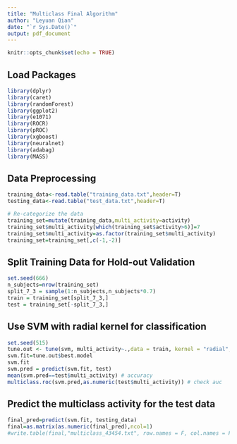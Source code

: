 ```yaml
---
title: "Multiclass Final Algorithm"
author: "Leyuan Qian"
date: "`r Sys.Date()`"
output: pdf_document
---
```


```r
knitr::opts_chunk$set(echo = TRUE)
```

## Load Packages

```r
library(dplyr)
library(caret)
library(randomForest)
library(ggplot2)
library(e1071)
library(ROCR)
library(pROC)
library(xgboost) 
library(neuralnet)
library(adabag)
library(MASS)
```

## Data Preprocessing

```r
training_data<-read.table("training_data.txt",header=T)
testing_data<-read.table("test_data.txt",header=T)

# Re-categorize the data
training_set=mutate(training_data,multi_activity=activity)
training_set$multi_activity[which(training_set$activity>6)]=7
training_set$multi_activity=as.factor(training_set$multi_activity)
training_set=training_set[,c(-1,-2)]
```

## Split Training Data for Hold-out Validation 

```r
set.seed(666)
n_subjects=nrow(training_set)
split_7_3 = sample(1:n_subjects,n_subjects*0.7)
train = training_set[split_7_3,]
test = training_set[-split_7_3,]
```

## Use SVM with radial kernel for classification

```r
set.seed(515)
tune.out <- tune(svm, multi_activity~.,data = train, kernel = "radial",ranges = list(cost = c(0.01, 0.1, 1, 10, 100)))
svm.fit=tune.out$best.model
svm.fit
svm.pred = predict(svm.fit, test)
mean(svm.pred==test$multi_activity) # accuracy
multiclass.roc(svm.pred,as.numeric(test$multi_activity)) # check auc
```

## Predict the multiclass activity for the test data

```r
final_pred=predict(svm.fit, testing_data)
final=as.matrix(as.numeric(final_pred),ncol=1)
#write.table(final,"multiclass_43454.txt", row.names = F, col.names = F)
```
